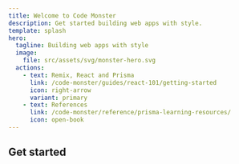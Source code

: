 ```yaml
---
title: Welcome to Code Monster
description: Get started building web apps with style.
template: splash
hero:
  tagline: Building web apps with style
  image:
    file: src/assets/svg/monster-hero.svg
  actions:
    - text: Remix, React and Prisma
      link: /code-monster/guides/react-101/getting-started
      icon: right-arrow
      variant: primary
    - text: References
      link: /code-monster/reference/prisma-learning-resources/
      icon: open-book
---
```



## Get started

<CardGrid>
  <LinkCard
    href="/code-monster/guides/prisma/getting-started"
    title="Prisma and Remix"
    description="Learn how to use Prisma with Remix to load data and display it in your app."
  />
  <LinkCard
    href="/code-monster/guides/epic-news/root-tsx"
    title="Epic News"
    description="Build a modern web app from the ground up using Remix, a cutting edge framework"
  />
  <LinkCard
    href="https://remix.run/"
    title="Learn Remix"
    description="Get started with Remix, the web framework for building modern web apps."
  />
  <LinkCard
    href="/code-monster/reference/remix-learning-resources"
    title="Learning Resources"
    description="A collection of resources to help you get started with Remix"
  />
</CardGrid>

